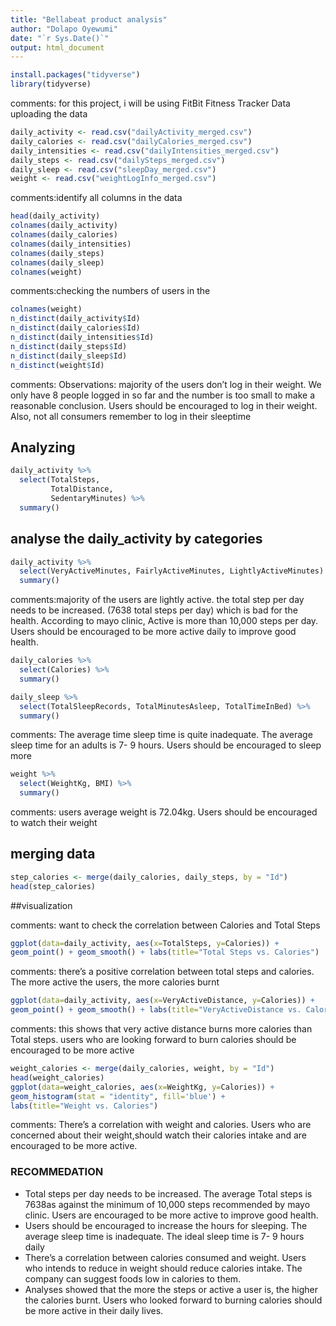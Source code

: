 ```yaml
---
title: "Bellabeat product analysis"
author: "Dolapo Oyewumi"
date: "`r Sys.Date()`"
output: html_document
---
```


```r
install.packages("tidyverse")
library(tidyverse)

```


comments: for this project, i will be using FitBit Fitness Tracker Data
 uploading the data



```r
daily_activity <- read.csv("dailyActivity_merged.csv")
daily_calories <- read.csv("dailyCalories_merged.csv")
daily_intensities <- read.csv("dailyIntensities_merged.csv")
daily_steps <- read.csv("dailySteps_merged.csv")
daily_sleep <- read.csv("sleepDay_merged.csv")
weight <- read.csv("weightLogInfo_merged.csv")

```


comments:identify all columns in the data

```r
head(daily_activity)
colnames(daily_activity)
colnames(daily_calories)
colnames(daily_intensities)
colnames(daily_steps)
colnames(daily_sleep)
colnames(weight)
```


comments:checking the numbers of users in the 
```r
colnames(weight)
n_distinct(daily_activity$Id)
n_distinct(daily_calories$Id)
n_distinct(daily_intensities$Id)
n_distinct(daily_steps$Id)
n_distinct(daily_sleep$Id)
n_distinct(weight$Id)
```


comments: Observations: majority of the users don't log in their weight. We only have 8 people logged in so far and the number is too small to make a reasonable conclusion.
Users should be encouraged to log in their weight. Also, not all consumers remember to log in their sleeptime

## Analyzing
```r
daily_activity %>%  
  select(TotalSteps,
         TotalDistance,
         SedentaryMinutes) %>%
  summary()
```
## analyse the daily_activity by categories
```r
daily_activity %>%
  select(VeryActiveMinutes, FairlyActiveMinutes, LightlyActiveMinutes) %>%
  summary()
```
comments:majority of the users are lightly active.
the total step per day needs to be increased. (7638 total steps per day) which is bad for the health. According to mayo clinic, Active is more than 10,000 steps per day.
Users should be encouraged to be more active daily to improve good health.

```r
daily_calories %>%  
  select(Calories) %>%
  summary()

```


```r
daily_sleep %>%
  select(TotalSleepRecords, TotalMinutesAsleep, TotalTimeInBed) %>%
  summary()
```


comments: The average time sleep time is quite inadequate. The average sleep time for an adults is 7- 9 hours. Users should be encouraged to sleep more

```r
weight %>%
  select(WeightKg, BMI) %>%
  summary()
```

comments: users average weight is 72.04kg. Users should be encouraged to watch their weight

## merging data

```r
step_calories <- merge(daily_calories, daily_steps, by = "Id")
head(step_calories)
```


##visualization

comments: want to check the correlation between Calories and Total Steps

```r
ggplot(data=daily_activity, aes(x=TotalSteps, y=Calories)) +
geom_point() + geom_smooth() + labs(title="Total Steps vs. Calories")

```


comments: there's a positive correlation between total steps and calories. The more active the users, the more calories burnt

```r
ggplot(data=daily_activity, aes(x=VeryActiveDistance, y=Calories)) +
geom_point() + geom_smooth() + labs(title="VeryActiveDistance vs. Calories")

```

comments: this shows that very active distance burns more calories than Total steps. users who are looking forward to burn calories should be encouraged to be more active
```r
weight_calories <- merge(daily_calories, weight, by = "Id")
head(weight_calories)
ggplot(data=weight_calories, aes(x=WeightKg, y=Calories)) +
geom_histogram(stat = "identity", fill='blue') +
labs(title="Weight vs. Calories")

```

comments: There's a correlation with weight and calories. Users who are concerned about their weight,should watch their calories intake and are encouraged to be more active.

### RECOMMEDATION
 *	Total steps per day needs to be increased. The average Total steps is 7638as against the minimum of 10,000 steps recommended by mayo clinic. Users are encouraged to be more active to improve good health.
*	Users should be encouraged to increase the hours for sleeping. The average sleep time is inadequate. The ideal sleep time is 7- 9 hours daily
*	There’s a correlation between calories consumed and weight. Users who intends to reduce in weight should reduce calories intake. The company can suggest foods low in calories to them.
*	Analyses showed that the more the steps or active a user is, the higher the calories burnt. Users who looked forward to burning calories should be more active in their daily lives.


